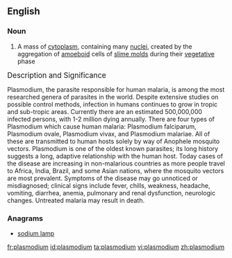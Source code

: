{{also|Plasmodium}}
==English==

===Noun===
{{en-noun|plasmodia}}

# {{biology}} A mass of [[cytoplasm]], containing many [[nucleus|nuclei]], created by the aggregation of [[amoeboid]] cells of [[slime mold]]s during their [[vegetative]] phase





<big>Description and Significance</big>

Plasmodium, the parasite responsible for human malaria, is among the most researched genera of parasites in the world. Despite extensive studies on possible control methods, infection in humans continues to grow in tropic and sub-tropic areas. Currently there are an estimated 500,000,000 infected persons, with 1-2 million dying annually. There are four types of Plasmodium which cause human malaria: Plasmodium falciparum, Plasmodium ovale, Plasmodium vivax, and Plasmodium malariae. All of these are transmitted to human hosts solely by way of Anophele mosquito vectors. Plasmodium is one of the oldest known parasites; its long history suggests a long, adaptive relationship with the human host. Today cases of the disease are increasing in non-malarious countries as more people travel to Africa, India, Brazil, and some Asian nations, where the mosquito vectors are most prevalent. Symptoms of the disease may go unnoticed or misdiagnosed; clinical signs include fever, chills, weakness, headache, vomiting, diarrhea, anemia, pulmonary and renal dysfunction, neurologic changes. Untreated malaria may result in death.

===Anagrams===
* [[sodium lamp#English|sodium lamp]]

[[fr:plasmodium]]
[[id:plasmodium]]
[[ta:plasmodium]]
[[vi:plasmodium]]
[[zh:plasmodium]]